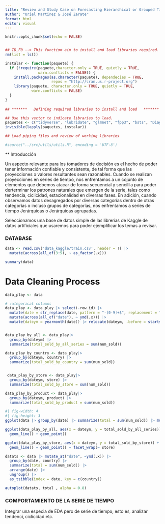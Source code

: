 ```yaml
---
title: "Review and Study Case on Forecasting Hierarchical or Grouped Time Series"
author: "Uriel Martinez & José Zarate"
format: html
editor: visual
---
```


```r

knitr::opts_chunk$set(echo = FALSE)


## ID_F0 --> This function aim to install and load libraries required.
rm(list = ls())

instalar <- function(paquete) {
  if (!require(paquete,character.only = TRUE, quietly = TRUE,
               warn.conflicts = FALSE)) {
    install.packages(as.character(paquete), dependecies = TRUE,
                     repos = "http://cran.us.r-project.org")
    library(paquete, character.only = TRUE, quietly = TRUE,
            warn.conflicts = FALSE)
  }
}
    
## *******   Defining required libraries to install and load   *******

## Use this vector to indicate libraries to load.
paquetes <- c("tidyverse", "lubridate", "glmnet", "fpp3", "bsts", "DiagrammeR")
invisible(lapply(paquetes, instalar))

## Load piping files and review of working libraries

#source("../src/utils/utils.R", encoding = 'UTF-8')

```

\*\* Introducción

Un aspecto relevante para los tomadores de decisión es el hecho de poder tener información confiable y consistente, de tal forma que las proyecciones o valores resultantes sean razonables. Cuando se realizan proyecciones en series de tiempo, nos enfrentamos a un cojunto de elementos que debemos atacar de forma secuencial y sencillla para poder derterminar los patrones naturales que emergen de la serie, tales como tendencia, ciclicidad, estacionalidad en diversas fases. En adición, cuando observamos datos desagregados por diversas categorías dentro de otras categorías o incluso grupos de categorías, nos enfrentamos a series de tiempo Jerárquicas o Jerárquicas agrupadas.

Seleccionamos una base de datos simple de las librerias de Kaggle de datos artificiales que usaremos para poder ejemplificar los temas a revisar.


### DATABASE




```r

data <- read.csv('data_kaggle/train.csv', header = T) |>
  mutate(across(all_of(3:5), ~ as_factor(.x)))

summary(data)

```


# Data Cleaning Process

```r

data_play <- data

# categorical columns
data_play <- data_play |> select(-row_id) |> 
  mutate(date = str_replace(date, pattern = "-[0-9]+$", replacement = "-01")) |> 
  mutate(across(all_of("date"), ~ ymd(.x))) |>
  mutate(dateym = yearmonth(date)) |> relocate(dateym, .before = starts_with("date")) 


data_play_by_all <- data_play|> 
  group_by(dateym) |> 
  summarize(total_sold_by_all_series = sum(num_sold))

data_play_by_country <- data_play|> 
  group_by(dateym, country) |> 
  summarize(total_sold_by_country = sum(num_sold))


 data_play_by_store <- data_play|> 
  group_by(dateym, store) |> 
  summarize(total_sold_by_store = sum(num_sold))

data_play_by_product <- data_play|> 
  group_by(dateym, product) |> 
  summarize(total_sold_by_product = sum(num_sold))


```






```r
#| fig-width: 4
#| fig-height: 3
ggplot(data |> group_by(date) |> summarize(total = sum(num_sold)) |> mutate_at("date", ~ymd(.x)), aes(x = date, y = total)) + geom_line() + geom_point()

ggplot(data_play_by_all, aes(x = dateym, y = total_sold_by_all_series)) +
  geom_line() + geom_point()

ggplot(data_play_by_store, aes(x = dateym, y = total_sold_by_store)) +
  geom_line() + geom_point() + facet_wrap(~ store)

datats <- data |> mutate_at("date", ~ymd(.x)) |>
  group_by(date, country) |> 
  summarize(total = sum(num_sold)) |> 
  arrange(date) |> 
  ungroup() |> 
  as_tsibble(index = date, key = c(country))

autoplot(datats, total , alpha = 0.8)

```

### COMPORTAMIENTO DE LA SERIE DE TIEMPO

Integrar una especia de EDA pero de serie de tiempo, esto es,
analizar tendenci, ciclicidad etc.






